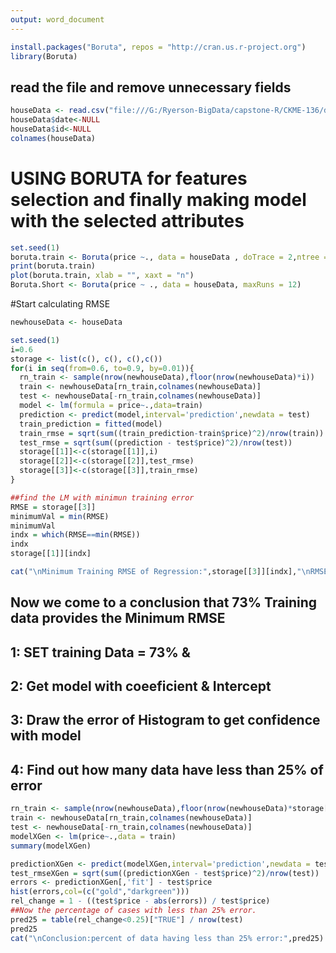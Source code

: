 ---
output: word_document
---
```{r}
install.packages("Boruta", repos = "http://cran.us.r-project.org")
library(Boruta)
```

## read the file and remove unnecessary fields
```{r}
houseData <- read.csv("file:///G:/Ryerson-BigData/capstone-R/CKME-136/data/kc_house_data.csv")
houseData$date<-NULL
houseData$id<-NULL
colnames(houseData)
```


# USING BORUTA for features selection and finally making model with the selected attributes
```{r echo=TRUE}
set.seed(1)
boruta.train <- Boruta(price ~., data = houseData , doTrace = 2,ntree = 500)
print(boruta.train)
plot(boruta.train, xlab = "", xaxt = "n")
Boruta.Short <- Boruta(price ~ ., data = houseData, maxRuns = 12)
```

#Start calculating RMSE
```{r echo=TRUE}
newhouseData <- houseData

set.seed(1)
i=0.6
storage <- list(c(), c(), c(),c())
for(i in seq(from=0.6, to=0.9, by=0.01)){
  rn_train <- sample(nrow(newhouseData),floor(nrow(newhouseData)*i))
  train <- newhouseData[rn_train,colnames(newhouseData)]
  test <- newhouseData[-rn_train,colnames(newhouseData)]
  model <- lm(formula = price~.,data=train)
  prediction <- predict(model,interval='prediction',newdata = test)
  train_prediction = fitted(model)
  train_rmse = sqrt(sum((train_prediction-train$price)^2)/nrow(train))
  test_rmse = sqrt(sum((prediction - test$price)^2)/nrow(test))
  storage[[1]]<-c(storage[[1]],i)
  storage[[2]]<-c(storage[[2]],test_rmse)
  storage[[3]]<-c(storage[[3]],train_rmse)
}

##find the LM with minimun training error
RMSE = storage[[3]]
minimumVal = min(RMSE)
minimumVal
indx = which(RMSE==min(RMSE))
indx
storage[[1]][indx]

cat("\nMinimum Training RMSE of Regression:",storage[[3]][indx],"\nRMSE of testing :",storage[[2]][indx], "\nTraining data Percentage:",storage[[1]][indx])

```


## Now we come to a conclusion that 73% Training data provides the Minimum RMSE
## 1: SET training Data = 73% &
## 2: Get model with coeeficient & Intercept
## 3: Draw the error of Histogram to get confidence with model
## 4: Find out how many data have less than 25% of error
```{r}
rn_train <- sample(nrow(newhouseData),floor(nrow(newhouseData)*storage[[1]][indx]))
train <- newhouseData[rn_train,colnames(newhouseData)]
test <- newhouseData[-rn_train,colnames(newhouseData)]
modelXGen <- lm(price~.,data = train)
summary(modelXGen)

predictionXGen <- predict(modelXGen,interval='prediction',newdata = test)
test_rmseXGen = sqrt(sum((predictionXGen - test$price)^2)/nrow(test))
errors <- predictionXGen[,'fit'] - test$price
hist(errors,col=(c("gold","darkgreen")))
rel_change = 1 - ((test$price - abs(errors)) / test$price)
##Now the percentage of cases with less than 25% error.
pred25 = table(rel_change<0.25)["TRUE"] / nrow(test)
pred25
cat("\nConclusion:percent of data having less than 25% error:",pred25)

```